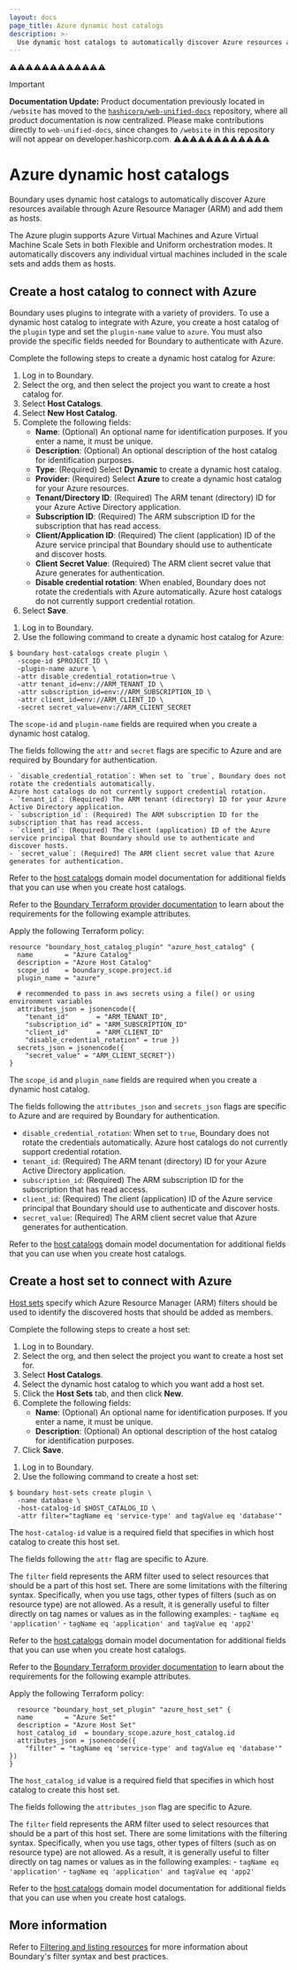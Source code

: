 ```yaml
---
layout: docs
page_title: Azure dynamic host catalogs
description: >-
  Use dynamic host catalogs to automatically discover Azure resources and add them as hosts. Create a host catalog and host set for Azure resources.
---
```


⚠️⚠️⚠️⚠️⚠️⚠️⚠️⚠️⚠️⚠️⚠️⚠️
> [!IMPORTANT]  
> **Documentation Update:** Product documentation previously located in `/website` has moved to the [`hashicorp/web-unified-docs`](https://github.com/hashicorp/web-unified-docs) repository, where all product documentation is now centralized. Please make contributions directly to `web-unified-docs`, since changes to `/website` in this repository will not appear on developer.hashicorp.com.
⚠️⚠️⚠️⚠️⚠️⚠️⚠️⚠️⚠️⚠️⚠️⚠️
# Azure dynamic host catalogs
Boundary uses dynamic host catalogs to automatically discover Azure resources available through Azure Resource Manager (ARM) and add them as hosts.

The Azure plugin supports Azure Virtual Machines and Azure Virtual Machine Scale Sets in both Flexible and Uniform orchestration modes.
It automatically discovers any individual virtual machines included in the scale sets and adds them as hosts.

## Create a host catalog to connect with Azure
Boundary uses plugins to integrate with a variety of providers.   To use a
dynamic host catalog to integrate with Azure, you create a host catalog of the
`plugin` type and set the `plugin-name` value to `azure`.  You must also provide the
specific fields needed for Boundary to authenticate with Azure.

Complete the following steps to create a dynamic host catalog for Azure:

<Tabs>
<Tab heading="UI" group="ui">

1. Log in to Boundary.
1. Select the org, and then select the project you want to create a host catalog for.
1. Select **Host Catalogs**.
1. Select **New Host Catalog**.
1. Complete the following fields:
   - **Name**: (Optional) An optional name for identification purposes.
   If you enter a name, it must be unique.
   - **Description**: (Optional) An optional description of the host catalog for identification purposes.
   - **Type**: (Required) Select **Dynamic** to create a dynamic host catalog.
   - **Provider**: (Required) Select **Azure** to create a dynamic host catalog for your Azure resources.
   - **Tenant/Directory ID**: (Required) The ARM tenant (directory) ID for your Azure Active Directory application.
   - **Subscription ID**: (Required) The ARM subscription ID for the subscription that has read access.
   - **Client/Application ID**: (Required) The client (application) ID of the Azure service principal that Boundary should use to authenticate and discover hosts.
   - **Client Secret Value**: (Required) The ARM client secret value that Azure generates for authentication.
   - **Disable credential rotation**: When enabled, Boundary does not rotate the credentials with Azure automatically.
   Azure host catalogs do not currently support credential rotation.
1. Select **Save**.

</Tab>
<Tab heading="CLI" group="cli">

1. Log in to Boundary.
1. Use the following command to create a dynamic host catalog for Azure:

  ```shell-session
  $ boundary host-catalogs create plugin \
    -scope-id $PROJECT_ID \
    -plugin-name azure \
    -attr disable_credential_rotation=true \
    -attr tenant_id=env://ARM_TENANT_ID \
    -attr subscription_id=env://ARM_SUBSCRIPTION_ID \
    -attr client_id=env://ARM_CLIENT_ID \
    -secret secret_value=env://ARM_CLIENT_SECRET
  ```

  The `scope-id` and `plugin-name` fields are required when you create a dynamic host catalog.

  The fields following the `attr` and `secret` flags are specific to Azure and are required by Boundary for authentication.

    - `disable_credential_rotation`: When set to `true`, Boundary does not rotate the credentials automatically.
    Azure host catalogs do not currently support credential rotation.
    - `tenant_id`: (Required) The ARM tenant (directory) ID for your Azure Active Directory application.
    - `subscription_id`: (Required) The ARM subscription ID for the subscription that has read access.
    - `client_id`: (Required) The client (application) ID of the Azure service principal that Boundary should use to authenticate and discover hosts.
    - `secret_value`: (Required) The ARM client secret value that Azure generates for authentication.

  Refer to the [host catalogs](/boundary/docs/domain-model/host-catalogs) domain model documentation for additional fields that you can use when you create host catalogs.

</Tab>
<Tab heading="Terraform" group="terraform">

Refer to the [Boundary Terraform provider documentation](https://registry.terraform.io/providers/hashicorp/boundary/latest/docs) to learn about the requirements for the following example attributes.

Apply the following Terraform policy:

```hcl
resource "boundary_host_catalog_plugin" "azure_host_catalog" {
  name        = "Azure Catalog"
  description = "Azure Host Catalog"
  scope_id    = boundary_scope.project.id
  plugin_name = "azure"

  # recommended to pass in aws secrets using a file() or using environment variables
  attributes_json = jsonencode({
    "tenant_id"       = "ARM_TENANT_ID",
    "subscription_id" = "ARM_SUBSCRIPTION_ID"
    "client_id"       = "ARM_CLIENT_ID"
    "disable_credential_rotation" = true })
  secrets_json = jsonencode({
    "secret_value" = "ARM_CLIENT_SECRET"})
}
```

The `scope_id` and `plugin_name` fields are required when you create a
dynamic host catalog.

The fields following the `attributes_json` and `secrets_json` flags are specific to Azure and are required by
  Boundary for authentication.

- `disable_credential_rotation`: When set to `true`, Boundary does not rotate the credentials automatically.
Azure host catalogs do not currently support credential rotation.
- `tenant_id`: (Required) The ARM tenant (directory) ID for your Azure Active Directory application.
- `subscription_id`: (Required) The ARM subscription ID for the subscription that has read access.
- `client_id`: (Required) The client (application) ID of the Azure service principal that Boundary should use to authenticate and discover hosts.
- `secret_value`: (Required) The ARM client secret value that Azure generates for authentication.

Refer to the [host catalogs](/boundary/docs/domain-model/host-catalogs) domain model documentation for additional fields that you can use when you create host catalogs.

</Tab>
</Tabs>

## Create a host set to connect with Azure
[Host sets](/boundary/docs/domain-model/host-sets) specify which Azure
Resource Manager (ARM) filters should be used to identify the discovered hosts that should be added as members.

Complete the following steps to create a host set:

<Tabs>
<Tab heading="UI" group="ui">

1. Log in to Boundary.
1. Select the org, and then select the project you want to create a host set for.
1. Select **Host Catalogs**.
1. Select the dynamic host catalog to which you want add a host set.
1. Click the **Host Sets** tab, and then click **New**.
1. Complete the following fields:
    - **Name**: (Optional) An optional name for identification purposes.
    If you enter a name, it must be unique.
    - **Description**: (Optional) An optional description of the host catalog for identification purposes.
1. Click **Save**.

</Tab>

<Tab heading="CLI" group="cli">

1. Log in to Boundary.
1. Use the following command to create a host set:

  ```shell-session
  $ boundary host-sets create plugin \
    -name database \
    -host-catalog-id $HOST_CATALOG_ID \
    -attr filter="tagName eq 'service-type' and tagValue eq 'database'"
  ```

  The `host-catalog-id` value is a required field that specifies in which host catalog to create this host set.

  The fields following the `attr` flag are specific to Azure.

  The `filter` field represents the ARM filter used to select resources that should be a part of this host set.
  There are some limitations with the filtering syntax.
  Specifically, when you use tags, other types of filters (such as on resource type) are not allowed.
  As a result, it is generally useful to filter directly on tag names or values as in the following examples:
    - `tagName eq 'application'`
    - `tagName eq 'application' and tagValue eq 'app2'`

  Refer to the [host catalogs](/boundary/docs/domain-model/host-catalogs) domain model documentation for additional fields that you can use when you create host catalogs.

</Tab>

<Tab heading="Terraform" group="terraform">

Refer to the [Boundary Terraform provider documentation](https://registry.terraform.io/providers/hashicorp/boundary/latest/docs) to learn about the requirements for the following example attributes.

Apply the following Terraform policy:

```hcl
  resource "boundary_host_set_plugin" "azure_host_set" {
  name        = "Azure Set"
  description = "Azure Host Set"
  host_catalog_id  = boundary_scope.azure_host_catalog.id
  attributes_json = jsonencode({
    "filter" = "tagName eq 'service-type' and tagValue eq 'database'" })
}
```

The `host_catalog_id` value is a required field that specifies in which host catalog to
  create this host set.

The fields following the `attributes_json` flag are specific to Azure.

The `filter` field represents the ARM filter used to select resources that should be a part of
  this host set.  There are some limitations with the filtering syntax.
  Specifically, when you use tags, other types of filters (such as on resource
  type) are not allowed. As a result, it is generally useful to filter
  directly on tag names or values as in the following examples:
    - `tagName eq 'application'`
    - `tagName eq 'application' and tagValue eq 'app2'`

Refer to the [host catalogs](/boundary/docs/domain-model/host-catalogs) domain model documentation for additional fields that you can use when you create host catalogs.

</Tab>
</Tabs>

## More information

Refer to [Filtering and listing resources](/boundary/docs/filtering) for more information about Boundary's filter syntax and best practices.